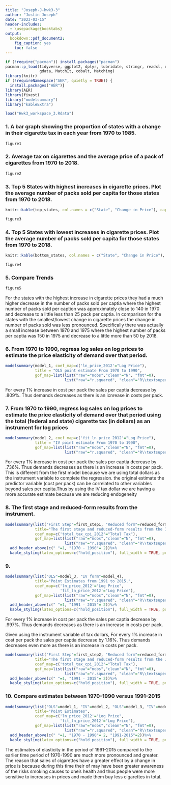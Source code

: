 ```yaml
---
title: "Joseph-J-hwk3-3"
author: "Justin Joseph"
date: "2023-03-15"
header-includes:
  - \usepackage{booktabs}
output: 
  bookdown::pdf_document2:
    fig_caption: yes
    toc: false
---
```

```r
if (!require("pacman")) install.packages("pacman")
pacman::p_load(tidyverse, ggplot2, dplyr, lubridate, stringr, readxl, data.table, 
               gdata, MatchIt, cobalt, Matching)
library(knitr)
if (!requireNamespace("AER", quietly = TRUE)) {
  install.packages("AER")}
library(AER)
library(fixest)
library("modelsummary")
library("kableExtra")

```

```r
load("Hwk3_workspace_3.Rdata")
```


### 1. A bar graph showing the proportion of states with a change in their cigarette tax in each year from 1970 to 1985. 

```r
figure1
```

\newpage


### 2. Average tax on cigarettes and the average price of a pack of cigarettes from 1970 to 2018.

```r
figure2
```
\newpage

### 3. Top 5 States with highest increases in cigarette prices. Plot the average number of packs sold per capita for those states from 1970 to 2018.
  

```r
knitr::kable(top_states, col.names = c("State", "Change in Price"), caption = "Top 5 states with highest change in Cigarette prices (2012 Dollars)", booktabs = TRUE) %>% kable_styling(latex_options=c("hold_position"), full_width = TRUE, position="center")
```


```r
figure3
```

\newpage

### 4. Top 5 States with lowest increases in cigarette prices. Plot the average number of packs sold per capita for those states from 1970 to 2018.


```r
knitr::kable(bottom_states, col.names = c("State", "Change in Price"), caption = "Top 5 states with smallest change in Cigarette prices (2012 Dollars)", booktabs = TRUE) %>% kable_styling(latex_options=c("hold_position"), full_width = TRUE, position="center")
```


```r
figure4
```
\newpage

### 5. Compare Trends 

```r
figure5
```

For the states with the highest increase in cigarette prices they had a much higher decrease in the number of packs sold per captia where the highest number of packs sold per caption was approximately close to 140 in 1970 and decrease to a little less than 25 pack per captia. In comparison for the states with the smallest/lowest change in cigarette prices the change in number of packs sold was less pronounced. Specifically there was actually a small increase between 1970 and 1975 where the highest number of packs per captia was 150 in 1975 and decrease to a little more than 50 by 2018.  
\newpage

### 6. From 1970 to 1990, regress log sales on log prices to estimate the price elasticity of demand over that period.
```r
modelsummary(model_1, coef_map=c('ln_price_2012'="Log Price"), 
             title = "OLS point estimate From 1970 to 1990",
             gof_map=list(list("raw"="nobs","clean"="N", "fmt"=0),
                          list("raw"="r.squared", "clean"="R\\textsuperscript{2}", "fmt"=2))) %>% kable_styling(latex_options=c("hold_position"), full_width = TRUE, position="center")

```
For every 1% increase in cost per pack the sales per captia decrease by .809%. Thus demands decreases as there is an icnrease in costs per pack.

\newpage

### 7. From 1970 to 1990, regress log sales on log prices to estimate the price elasticity of demand over that period using the total (federal and state) cigarette tax (in dollars) as an instrument for log prices
```r
modelsummary(model_2, coef_map=c('fit_ln_price_2012'="Log Price"), 
             title = "IV point estimate From 1970 to 1990",
             gof_map=list(list("raw"="nobs","clean"="N", "fmt"=0),
                          list("raw"="r.squared", "clean"="R\\textsuperscript{2}", "fmt"=2))) %>% kable_styling(latex_options=c("hold_position"), full_width = TRUE, position="center") 
```
For every 1% increase in cost per pack the sales per captia decrease by .736%. Thus demands decreases as there is an increase in costs per pack. This is different from the first model because we are using total dollars as the instrument variable to complete the regression. the original estimate the predictor variable (cost per pack) can be correlated to other
variables beyond sales per capita.Thus by using the IV tax dollar we are having a more accurate estimate because we are reducing endogeneity
\newpage

### 8. The first stage and reduced-form results from the instrument.

```r

modelsummary(list("First Step"=first_step1, "Reduced form"=reduced_form1), 
             title="The first stage and reduced-form results from the Instrument from 1970 to 1990",
             coef_map=c('total_tax_cpi_2012'="Total Tax"), 
             gof_map=list(list("raw"="nobs","clean"="N", "fmt"=0),
                          list("raw"="r.squared", "clean"="R\\textsuperscript{2}", "fmt"=2))) %>%
  add_header_above(c(" "=1, "1970 - 1990"= 2))%>%
  kable_styling(latex_options=c("hold_position"), full_width = TRUE, position="center")
```
\newpage

### 9. 
```r

modelsummary(list("OLS"=model_3, "IV form"=model_4), 
             title="Point Estimates from 1991 to 2015.",
             coef_map=c('ln_price_2012'="Log Price",
                        'fit_ln_price_2012'="Log Price"), 
             gof_map=list(list("raw"="nobs","clean"="N", "fmt"=0),
                          list("raw"="r.squared", "clean"="R\\textsuperscript{2}", "fmt"=2))) %>%
  add_header_above(c(" "=1, "1991 - 2015"= 2))%>%
  kable_styling(latex_options=c("hold_position"), full_width = TRUE, position="center")

```


For every 1% increase in cost per pack the sales per captia decrease by .997%. Thus demands decreases as there is an increase in costs per pack. 

Given using the instrument variable of tax dollars, For every 1% increase in cost per pack the sales per captia decrease by 1.16%. Thus demands decreases even more as there is an increase in costs per pack. 


```r
modelsummary(list("First Step"=first_step2, "Reduced form"=reduced_form2), 
             title="The first stage and reduced-form results from the Instrument from 1991 to 2015",
             coef_map=c('total_tax_cpi_2012'="Total Tax"), 
             gof_map=list(list("raw"="nobs","clean"="N", "fmt"=0),
                          list("raw"="r.squared", "clean"="R\\textsuperscript{2}", "fmt"=2))) %>%
  add_header_above(c(" "=1, "1991 - 2015"= 2))%>%
  kable_styling(latex_options=c("hold_position"), full_width = TRUE, position="center")
```  
\newpage

### 10. Compare estimates between 1970-1990 versus 1991-2015
```r
modelsummary(list("OLS"=model_1, "IV"=model_2, "OLS"=model_3, "IV"=model_4), 
             title="Point Estimates", 
             coef_map=c('ln_price_2012'="Log Price",
                        'fit_ln_price_2012'="Log Price"), 
             gof_map=list(list("raw"="nobs","clean"="N", "fmt"=0),
                          list("raw"="r.squared", "clean"="R\\textsuperscript{2}", "fmt"=2))) %>%
  add_header_above(c(" "=1, "1970 - 1990"= 2, "1991-2015"=2))%>%
  kable_styling(latex_options=c("hold_position"), full_width = TRUE, position="center")
```

The estimates of elasticity in the period of 1991-2015 compared to the earlier time period of 1970-1990 are much more pronounced and greater. The reason that sales of cigarettes have a greater effect by a change in price is because during this time their of may have been greater awareness of the risks smoking causes to one's health and thus people were more sensitive to increases in prices and made them buy less cigarettes in total. 
